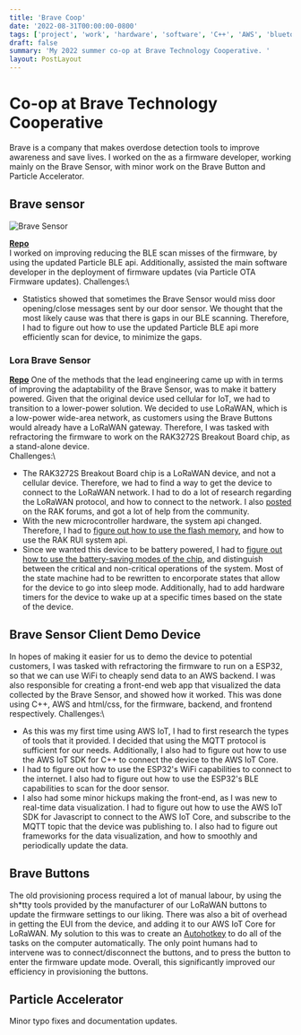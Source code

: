 ```yaml
---
title: 'Brave Coop'
date: '2022-08-31T00:00:00-0800'
tags: ['project', 'work', 'hardware', 'software', 'C++', 'AWS', 'bluetooth', 'cloud', 'embedded']
draft: false
summary: 'My 2022 summer co-op at Brave Technology Cooperative. '
layout: PostLayout
---
```


# Co-op at Brave Technology Cooperative

Brave is a company that makes overdose detection tools to improve awareness and save lives. I worked on the as a firmware developer, working mainly on the Brave Sensor, with minor work on the Brave Button and Particle Accelerator.

## Brave sensor

![Brave Sensor](/static/images/brave-sensor.png)

[**Repo**](https://github.com/bravetechnologycoop/BraveSensor)\
I worked on improving reducing the BLE scan misses of the firmware, by using the updated Particle BLE api. Additionally, assisted the main software developer in the deployment of firmware updates (via Particle OTA Firmware updates).
Challenges:\

- Statistics showed that sometimes the Brave Sensor would miss door opening/close messages sent by our door sensor. We thought that the most likely cause was that there is gaps in our BLE scanning. Therefore, I had to figure out how to use the updated Particle BLE api more efficiently scan for device, to minimize the gaps.

### Lora Brave Sensor

[**Repo**](https://github.com/bravetechnologycoop/LoraBraveSensor)
One of the methods that the lead engineering came up with in terms of improving the adaptability of the Brave Sensor, was to make it battery powered. Given that the original device used cellular for IoT, we had to transition to a lower-power solution. We decided to use LoRaWAN, which is a low-power wide-area network, as customers using the Brave Buttons would already have a LoRaWAN gateway. Therefore, I was tasked with refractoring the firmware to work on the RAK3272S Breakout Board chip, as a stand-alone device. \
Challenges:\

- The RAK3272S Breakout Board chip is a LoRaWAN device, and not a cellular device. Therefore, we had to find a way to get the device to connect to the LoRaWAN network. I had to do a lot of research regarding the LoRaWAN protocol, and how to connect to the network. I also [posted](https://forum.rakwireless.com/t/connecting-rak3172s-breakout-board-to-aws-iot-for-lorawan/7366) on the RAK forums, and got a lot of help from the community.
- With the new microcontroller hardware, the system api changed. Therefore, I had to [figure out how to use the flash memory](https://forum.rakwireless.com/t/saving-data-to-flash-on-rak3272s/7493), and how to use the RAK RUI system api.
- Since we wanted this device to be battery powered, I had to [figure out how to use the battery-saving modes of the chip](https://forum.rakwireless.com/t/rui3-wake-on-interrupt/7460), and distinguish between the critical and non-critical operations of the system. Most of the state machine had to be rewritten to encorporate states that allow for the device to go into sleep mode. Additionally, had to add hardware timers for the device to wake up at a specific times based on the state of the device.

## Brave Sensor Client Demo Device

In hopes of making it easier for us to demo the device to potential customers, I was tasked with refractoring the firmware to run on a ESP32, so that we can use WiFi to cheaply send data to an AWS backend. I was also responsible for creating a front-end web app that visualized the data collected by the Brave Sensor, and showed how it worked. This was done using C++, AWS and html/css, for the firmware, backend, and frontend respectively.
Challenges:\

- As this was my first time using AWS IoT, I had to first research the types of tools that it provided. I decided that using the MQTT protocol is sufficient for our needs. Additionally, I also had to figure out how to use the AWS IoT SDK for C++ to connect the device to the AWS IoT Core.
- I had to figure out how to use the ESP32's WiFi capabilities to connect to the internet. I also had to figure out how to use the ESP32's BLE capabilities to scan for the door sensor.
- I also had some minor hickups making the front-end, as I was new to real-time data visualization. I had to figure out how to use the AWS IoT SDK for Javascript to connect to the AWS IoT Core, and subscribe to the MQTT topic that the device was publishing to. I also had to figure out frameworks for the data visualization, and how to smoothly and periodically update the data.

## Brave Buttons

The old provisioning process required a lot of manual labour, by using the sh\*tty tools provided by the manufacturer of our LoRaWAN buttons to update the firmware settings to our liking. There was also a bit of overhead in getting the EUI from the device, and adding it to our AWS IoT Core for LoRaWAN. My solution to this was to create an [Autohotkey](https://www.autohotkey.com/) to do all of the tasks on the computer automatically. The only point humans had to intervene was to connect/disconnect the buttons, and to press the button to enter the firmware update mode. Overall, this significantly improved our efficiency in provisioning the buttons.

## Particle Accelerator

Minor typo fixes and documentation updates.
